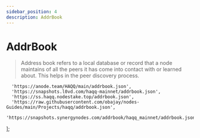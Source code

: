 ```yaml
---
sidebar_position: 4
description: AddrBook
---
```


# AddrBook

> Address book refers to a local database or record that a node maintains of all the peers it has come into contact with or learned about. This helps in the peer discovery process.



	  'https://anode.team/HAQQ/main/addrbook.json',
	  'https://snapshots.l0vd.com/haqq-mainnet/addrbook.json',
	  'https://ss.haqq.nodestake.top/addrbook.json',
	  'https://raw.githubusercontent.com/obajay/nodes-Guides/main/Projects/haqq/addrbook.json',
	  'https://snapshots.synergynodes.com/addrbook/haqq_mainnet/addrbook.json',
];



<SelectPaste endpoints={endpoints} codeTemplate={addrBook} home={home} binary={binary} tip="Click on any endpoint to paste it into the code block." />
